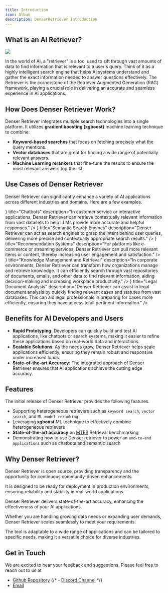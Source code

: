 ```yaml
---
title: Introduction
icon: Album
description: DenserRetriever Introduction
---
```



## What is an AI Retriever?

![](/images/retriever_dog.png)

In the world of AI, a "retriever" is a tool used to sift through vast amounts of data to find information that is relevant to a user's query. Think of it as a highly intelligent search engine that helps AI systems understand and gather the exact information needed to answer questions effectively. The Retriever is the cornerstone of the Retriever Augmented Generation (RAG) framework, playing a crucial role in delivering an accurate and seamless experience in AI applications.

## How Does Denser Retriever Work?

Denser Retriever integrates multiple search technologies into a single platform. It utilizes **gradient boosting (xgboost)** machine learning technique to combine:

- **Keyword-based searches** that focus on fetching precisely what the query mentions.
- **Vector databases** that are great for finding a wide range of potentially relevant answers.
- **Machine Learning rerankers** that fine-tune the results to ensure the most relevant answers top the list.

## Use Cases of Denser Retriever

Denser Retriever can significantly enhance a variety of AI applications across different industries and domains. Here are a few examples.

<Cards>
  <Card
    icon={<MessageCircleIcon />}
    title="Chatbots"
    description="In customer service or interactive applications, Denser Retriever can retrieve contextually relevant information from vast datasets to help LLMs provide more accurate and helpful responses."
  />
  <Card
    icon={<SearchCodeIcon />}
    title="Semantic Search Engines"
    description="Denser Retriever can act as search engines to grasp the intent behind user queries, delivering more precise and contextually appropriate search results."
  />
  <Card
    icon={<ShoppingBagIcon />}
    title="Recommendation Systems"
    description="For platforms like e-commerce or streaming services, Denser Retriever can pull more relevant items or content, thereby increasing user engagement and satisfaction."
  />
  <Card
    icon={<PawPrintIcon />}
    title="Knowledge Management and Retrieval"
    description="In corporate environments, Denser Retriever can transform how organizations manage and retrieve knowledge. It can efficiently search through vast repositories of documents, emails, and other data to find relevant information, aiding decision-making and increasing workplace productivity."
  />
  <Card
    icon={<ScaleIcon />}
    title="Legal Document Analysis"
    description="Denser Retriever can assist in legal document analysis by quickly finding relevant cases and statutes from vast databases. This can aid legal professionals in preparing for cases more efficiently, ensuring they have access to all pertinent information."
  />
</Cards>

## Benefits for AI Developers and Users

- **Rapid Prototyping**: Developers can quickly build and test AI applications, like chatbots or search systems, making it easier to refine these applications based on real-world data and interactions.
- **Scalable Solutions**: As the needs grow, Denser Retriever helps scale applications efficiently, ensuring they remain robust and responsive under increased loads.
- **State-of-the-art Accuracy**: The integrated approach of Denser Retriever ensures that AI applications achieve the cutting edge accuracy.

## Features

The initial release of Denser Retriever provides the following features.

- Supporting heterogeneous retrievers such as `keyword search`, `vector search`, and `ML model reranking`
- Leveraging **xgboost** ML technique to effectively combine heterogeneous retrievers
- **State-of-the-art accuracy** on [MTEB](https://github.com/embeddings-benchmark/mteb) Retrieval benchmarking
- Demonstrating how to use Denser retriever to power an `end-to-end applications` such as chatbots and semantic search

## Why Denser Retriever?

<Accordions>
<Accordion title="Open Source Commitment">

Denser Retriever is open source, providing transparency and the opportunity for continuous community-driven enhancements.

</Accordion>
<Accordion title="Production-Ready">

It is designed to be ready for deployment in production environments, ensuring reliability and stability in real-world applications.

</Accordion>
<Accordion title="State-of-the-art Accuracy">

Denser Retriever delivers state-of-the-art accuracy, enhancing the effectiveness of your AI applications.

</Accordion>

<Accordion title="Scalability">

Whether you are handling growing data needs or expanding user demands, Denser Retriever scales seamlessly to meet your requirements.

</Accordion>

<Accordion title="Flexibility">

The tool is adaptable to a wide range of applications and can be tailored to specific needs, making it a versatile choice for diverse industries.

</Accordion>
</Accordions>

## Get in Touch

We are excited to hear your feedback and suggestions. Please feel free to reach out to us at

- [Github Repository](https://github.com/denser-org/denser-retriever)
  {/* - [Discord Channel](https://discord.gg/) */}
- [Email](mailto:support@denser.ai)
